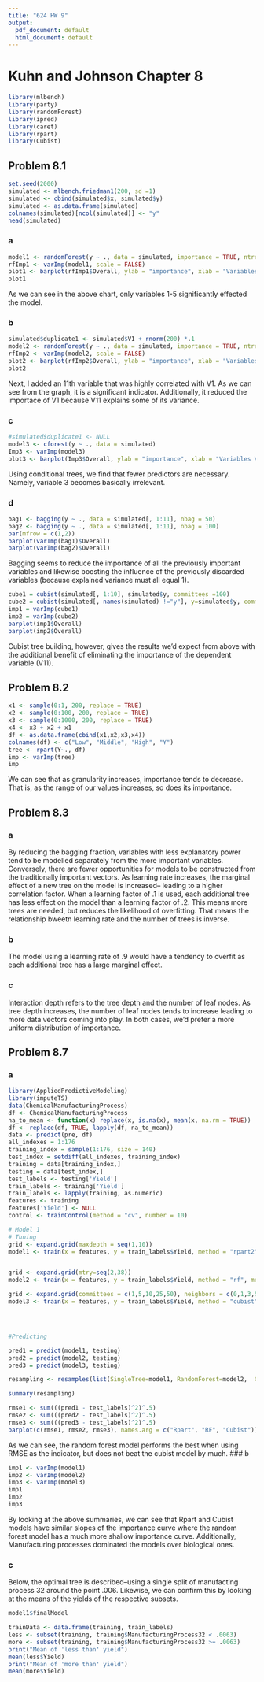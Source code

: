 ```yaml
---
title: "624 HW 9"
output:
  pdf_document: default
  html_document: default
---
```

# Kuhn and Johnson Chapter 8


```r
library(mlbench)
library(party)
library(randomForest)
library(ipred)
library(caret)
library(rpart)
library(Cubist)
```


## Problem 8.1
```r
set.seed(2000)
simulated <- mlbench.friedman1(200, sd =1)
simulated <- cbind(simulated$x, simulated$y)
simulated <- as.data.frame(simulated)
colnames(simulated)[ncol(simulated)] <- "y"
head(simulated)
```
### a

```r
model1 <- randomForest(y ~ ., data = simulated, importance = TRUE, ntree = 1000)
rfImp1 <- varImp(model1, scale = FALSE)
plot1 <- barplot(rfImp1$Overall, ylab = "importance", xlab = "Variables V1-V1")
plot1
```
As we can see in the above chart, only variables 1-5 significantly effected the model.

### b

```r
simulated$duplicate1 <- simulated$V1 + rnorm(200) *.1
model2 <- randomForest(y ~ ., data = simulated, importance = TRUE, ntree = 1000)
rfImp2 <- varImp(model2, scale = FALSE)
plot2 <- barplot(rfImp2$Overall, ylab = "importance", xlab = "Variables V1-V11")
plot2
```
Next, I added an 11th variable that was highly correlated with V1. As we can see from the graph, it is a significant indicator. Additionally, it reduced the importace of V1 because V11 explains some of its variance.

### c
```r

#simulated$duplicate1 <- NULL
model3 <- cforest(y ~ ., data = simulated)
Imp3 <- varImp(model3)
plot3 <- barplot(Imp3$Overall, ylab = "importance", xlab = "Variables V1-V10")

```

Using conditional trees, we find that fewer predictors are necessary. Namely, variable 3 becomes basically irrelevant.

### d 

```r
bag1 <- bagging(y ~ ., data = simulated[, 1:11], nbag = 50)
bag2 <- bagging(y ~ ., data = simulated[, 1:11], nbag = 100)
par(mfrow = c(1,2))
barplot(varImp(bag1)$Overall)
barplot(varImp(bag2)$Overall)
```
Bagging seems to reduce the importance of all the previously important variables and likewise boosting the influence of the previously discarded variables (because explained variance must all equal 1).

```r

cube1 = cubist(simulated[, 1:10], simulated$y, committees =100)
cube2 = cubist(simulated[, names(simulated) !="y"], y=simulated$y, committees =100 )
imp1 = varImp(cube1)
imp2 = varImp(cube2)
barplot(imp1$Overall)
barplot(imp2$Overall)

```

Cubist tree building, however, gives the results we'd expect from above with the additional benefit of eliminating the importance of the dependent variable (V11).

## Problem 8.2

```r
x1 <- sample(0:1, 200, replace = TRUE)
x2 <- sample(0:100, 200, replace = TRUE)
x3 <- sample(0:1000, 200, replace = TRUE)
x4 <- x3 + x2 + x1
df <- as.data.frame(cbind(x1,x2,x3,x4))
colnames(df) <- c("Low", "Middle", "High", "Y")
tree <- rpart(Y~., df)
imp <- varImp(tree)
imp
```
We can see that as granularity increases, importance tends to decrease. That is, as the range of our values increases, so does its importance.


## Problem 8.3

### a 

By reducing the bagging fraction, variables with less explanatory power tend to be modelled separately from the more important variables. Conversely, there are fewer opportunities for models to be constructed from the traditionally important vectors. As learning rate increases, the marginal effect of a new tree on the model is increased-- leading to a higher correlation factor. When a learning factor of .1 is used, each additional tree has less effect on the model than a learning factor of .2. This means more trees are needed, but reduces the likelihood of overfitting. That means the relationship bweetn learning rate and the number of trees is inverse.

### b

The model using a learning rate of .9 would have a tendency to overfit as each additional tree has a large marginal effect. 


### c

Interaction depth refers to the tree depth and the number of leaf nodes. As tree depth increases, the number of leaf nodes tends to increase leading to more data vectors coming into play. In both cases, we'd prefer a more uniform distribution of importance. 

## Problem 8.7

### a
```r
library(AppliedPredictiveModeling)
library(imputeTS)
data(ChemicalManufacturingProcess)
df <- ChemicalManufacturingProcess
na_to_mean <- function(x) replace(x, is.na(x), mean(x, na.rm = TRUE))
df <- replace(df, TRUE, lapply(df, na_to_mean))
data <- predict(pre, df)
all_indexes = 1:176
training_index = sample(1:176, size = 140)
test_index = setdiff(all_indexes, training_index)
training = data[training_index,]
testing = data[test_index,]
test_labels <- testing['Yield'] 
train_labels <- training['Yield']
train_labels <- lapply(training, as.numeric)
features <- training
features['Yield'] <- NULL
control <- trainControl(method = "cv", number = 10)
```

```r

# Model 1
# Tuning
grid <- expand.grid(maxdepth = seq(1,10))
model1 <- train(x = features, y = train_labels$Yield, method = "rpart2", metric = "RMSE", tuneGrid = grid, trControl = control)


grid <- expand.grid(mtry=seq(2,38))
model2 <- train(x = features, y = train_labels$Yield, method = "rf", metric = "RMSE", tuneGrid = grid, trControl = control, importance= TRUE)

grid <- expand.grid(committees = c(1,5,10,25,50), neighbors = c(0,1,3,5))
model3 <- train(x = features, y = train_labels$Yield, method = "cubist", metric = "RMSE", trControl = control)




#Predicting

pred1 = predict(model1, testing)
pred2 = predict(model2, testing)
pred3 = predict(model3, testing)

resampling <- resamples(list(SingleTree=model1, RandomForest=model2,  Cubist=model3))

summary(resampling)
```

```r
rmse1 <- sum(((pred1 - test_labels)^2)^.5)
rmse2 <- sum(((pred2 - test_labels)^2)^.5)
rmse3 <- sum(((pred3 - test_labels)^2)^.5)
barplot(c(rmse1, rmse2, rmse3), names.arg = c("Rpart", "RF", "Cubist"))
```
As we can see, the random forest model performs the best when using RMSE as the indicator, but does not beat the cubist model by much.
### b
```r
imp1 <- varImp(model1)
imp2 <- varImp(model2)
imp3 <- varImp(model3)
imp1
imp2
imp3
```

By looking at the above summaries, we can see that Rpart and Cubist models have similar slopes of the importance curve where the random forest model has a much more shallow importance curve. Additionally, Manufacturing processes dominated the models over biological ones.

### c
Below, the optimal tree is described--using a single split of manufacting process 32 around the point .006. Likewise, we can confirm this by looking at the means of the yields of the respective subsets.
```r
model1$finalModel

trainData <- data.frame(training, train_labels)
less <- subset(training, training$ManufacturingProcess32 < .0063)
more <- subset(training, training$ManufacturingProcess32 >= .0063)
print("Mean of 'less than' yield")
mean(less$Yield)
print("Mean of 'more than' yield")
mean(more$Yield)
```
